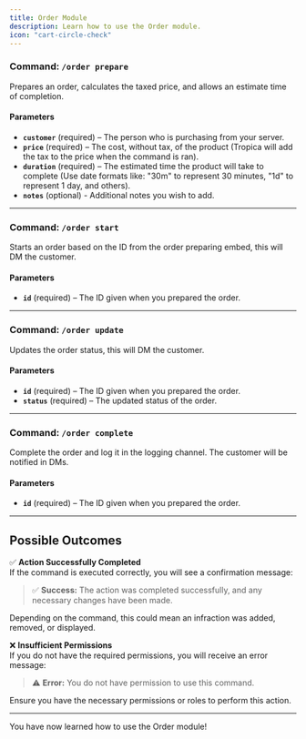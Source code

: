 ```yaml
---
title: Order Module
description: Learn how to use the Order module.
icon: "cart-circle-check"
---
```


### Command: `/order prepare`
Prepares an order, calculates the taxed price, and allows an estimate time of completion.  

#### **Parameters**  
- **`customer`** (required) – The person who is purchasing from your server.  
- **`price`** (required) – The cost, without tax, of the product (Tropica will add the tax to the price when the command is ran).  
- **`duration`** (required) – The estimated time the product will take to complete (Use date formats like: "30m" to represent 30 minutes, "1d" to represent 1 day, and others).
- **`notes`** (optional) - Additional notes you wish to add.

---

### Command: `/order start`
Starts an order based on the ID from the order preparing embed, this will DM the customer.

#### **Parameters**  
- **`id`** (required) – The ID given when you prepared the order.  

---

### Command: `/order update`
Updates the order status, this will DM the customer.

#### **Parameters**  
- **`id`** (required) – The ID given when you prepared the order.  
- **`status`** (required) – The updated status of the order.  

---

### Command: `/order complete`
Complete the order and log it in the logging channel. The customer will be notified in DMs.

#### **Parameters**  
- **`id`** (required) – The ID given when you prepared the order.  

---

## Possible Outcomes  

✅ **Action Successfully Completed**  
If the command is executed correctly, you will see a confirmation message:  

> ✅ **Success:** The action was completed successfully, and any necessary changes have been made.  

Depending on the command, this could mean an infraction was added, removed, or displayed.  

❌ **Insufficient Permissions**  
If you do not have the required permissions, you will receive an error message:  

> ⚠️ **Error:** You do not have permission to use this command.  

Ensure you have the necessary permissions or roles to perform this action.  


---

You have now learned how to use the Order module!
